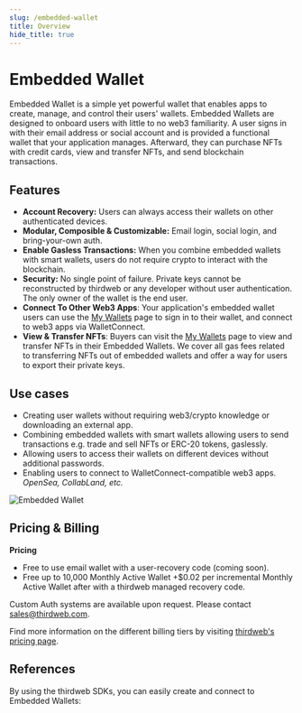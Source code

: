 ```yaml
---
slug: /embedded-wallet
title: Overview
hide_title: true
---
```



# Embedded Wallet

Embedded Wallet is a simple yet powerful wallet that enables apps to create, manage, and control their users' wallets. Embedded Wallets are designed to onboard users with little to no web3 familiarity.
A user signs in with their email address or social account and is provided a functional wallet that your application manages. Afterward, they can purchase NFTs with credit cards, view and transfer NFTs, and send blockchain transactions.

## Features

- **Account Recovery:** Users can always access their wallets on other authenticated devices.
- **Modular, Composible & Customizable:** Email login, social login, and bring-your-own auth.
- **Enable Gasless Transactions:** When you combine embedded wallets with smart wallets, users do not require crypto to interact with the blockchain.
- **Security:** No single point of failure. Private keys cannot be reconstructed by thirdweb or any developer without user authentication. The only owner of the wallet is the end user.
- **Connect To Other Web3 Apps**: Your application's embedded wallet users can use the [My Wallets](https://ews.thirdweb.com/wallet) page to sign in to their wallet, and connect to web3 apps via WalletConnect.
- **View & Transfer NFTs**: Buyers can visit the [My Wallets](https://ews.thirdweb.com/wallet) page to view and transfer NFTs in their Embedded Wallets. We cover all gas fees related to transferring NFTs out of embedded wallets and offer a way for users to export their private keys.

## Use cases

- Creating user wallets without requiring web3/crypto knowledge or downloading an external app.
- Combining embedded wallets with smart wallets allowing users to send transactions e.g. trade and sell NFTs or ERC-20 tokens, gaslessly.
- Allowing users to access their wallets on different devices without additional passwords.
- Enabling users to connect to WalletConnect-compatible web3 apps. _OpenSea, CollabLand, etc._

![Embedded Wallet](./assets/compact-dark-social.png)

## Pricing & Billing

**Pricing**

- Free to use email wallet with a user-recovery code (coming soon).
- Free up to 10,000 Monthly Active Wallet
  +$0.02 per incremental Monthly Active Wallet after with a thirdweb managed recovery code.

Custom Auth systems are available upon request. Please contact [sales@thirdweb.com](mailto:sales@thirdweb.com).

Find more information on the different billing tiers by visiting [thirdweb's pricing page](https://thirdweb.com/pricing).

## References

By using the thirdweb SDKs, you can easily create and connect to Embedded Wallets:

<div className="row" style={{ marginBottom: 12, padding: 8, paddingTop: 0 }}>
  <div className="col col--4" style={{ padding: 8 }}>
    <QuickstartCard
      name="Wallet SDK"
      link="/wallet/embedded-wallet"
      image="/assets/product/wallet.png"
    />
  </div>
  <div className="col col--4" style={{ padding: 8 }}>
    <QuickstartCard
      name="React SDK"
      link="/react/react.embeddedwallet"
      image="/assets/languages/react.png"
    />
  </div>
  <div className="col col--4" style={{ padding: 8 }}>
    <QuickstartCard
      name="React Native"
      link="/react-native/wallets#emailphone-number-wallet"
      image="/assets/languages/react.png"
    />
  </div>
</div>
